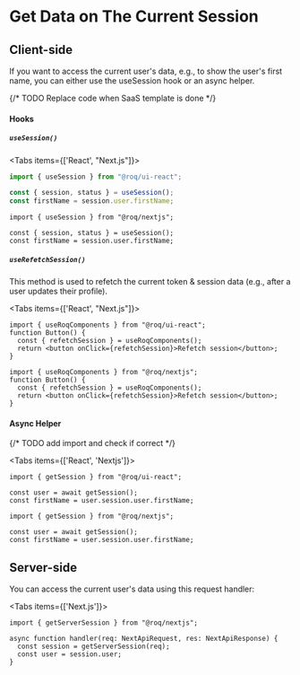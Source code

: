 
# Get Data on The Current Session

## Client-side

If you want to access the current user's data, e.g., to show the user's first name, you can either use the useSession hook or an async helper.

{/* TODO Replace code when SaaS template is done */}

#### Hooks

##### `useSession()`

<Tabs items={['React', "Next.js"]}><Tab>

```typescript
import { useSession } from "@roq/ui-react";

const { session, status } = useSession();
const firstName = session.user.firstName;
```

</Tab>
<Tab>

```tsx
import { useSession } from "@roq/nextjs";

const { session, status } = useSession();
const firstName = session.user.firstName;
```
</Tab>
</Tabs>

##### `useRefetchSession()` 

This method is used to refetch the current token & session data (e.g., after a user updates their profile).

<Tabs items={['React', "Next.js"]}><Tab>

```tsx
import { useRoqComponents } from "@roq/ui-react";
function Button() {
  const { refetchSession } = useRoqComponents();
  return <button onClick={refetchSession}>Refetch session</button>;
}
```
</Tab>
<Tab>

```tsx
import { useRoqComponents } from "@roq/nextjs";
function Button() {
  const { refetchSession } = useRoqComponents();
  return <button onClick={refetchSession}>Refetch session</button>;
}
```

</Tab>
</Tabs>

#### Async Helper

{/* TODO add import and check if correct */}

<Tabs items={['React', 'Nextjs']}><Tab>
```tsx
import { getSession } from "@roq/ui-react";

const user = await getSession();
const firstName = user.session.user.firstName;
```

</Tab>
<Tab>

```tsx
import { getSession } from "@roq/nextjs";

const user = await getSession();
const firstName = user.session.user.firstName;
```

</Tab></Tabs>

## Server-side

You can access the current user's data using this request handler:

<Tabs items={['Next.js']}><Tab>

```tsx
import { getServerSession } from "@roq/nextjs";

async function handler(req: NextApiRequest, res: NextApiResponse) {
  const session = getServerSession(req);
  const user = session.user;
}
```
</Tab>
</Tabs>
